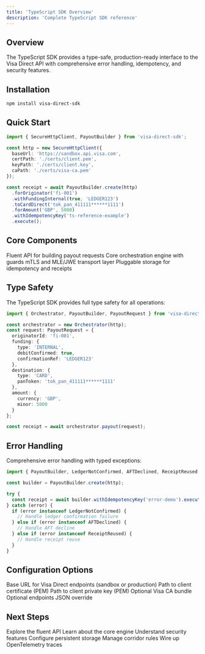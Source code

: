 ```yaml
---
title: 'TypeScript SDK Overview'
description: 'Complete TypeScript SDK reference'
---
```


## Overview

The TypeScript SDK provides a type-safe, production-ready interface to the Visa Direct API with comprehensive error handling, idempotency, and security features.

## Installation

```bash
npm install visa-direct-sdk
```

## Quick Start

```typescript
import { SecureHttpClient, PayoutBuilder } from 'visa-direct-sdk';

const http = new SecureHttpClient({
  baseUrl: 'https://sandbox.api.visa.com',
  certPath: './certs/client.pem',
  keyPath: './certs/client.key',
  caPath: './certs/visa-ca.pem'
});

const receipt = await PayoutBuilder.create(http)
  .forOriginator('fi-001')
  .withFundingInternal(true, 'LEDGER123')
  .toCardDirect('tok_pan_411111******1111')
  .forAmount('GBP', 5000)
  .withIdempotencyKey('ts-reference-example')
  .execute();
```

## Core Components

<CardGroup cols={2}>
  <Card title="PayoutBuilder" icon="code" href="/reference/typescript/builder">
    Fluent API for building payout requests
  </Card>
  <Card title="Orchestrator" icon="zap" href="/reference/typescript/orchestrator">
    Core orchestration engine with guards
  </Card>
  <Card title="SecureHttpClient" icon="shield" href="/reference/typescript/transport">
    mTLS and MLE/JWE transport layer
  </Card>
  <Card title="Storage Interfaces" icon="database" href="/reference/typescript/storage">
    Pluggable storage for idempotency and receipts
  </Card>
</CardGroup>

## Type Safety

The TypeScript SDK provides full type safety for all operations:

```typescript
import { Orchestrator, PayoutBuilder, PayoutRequest } from 'visa-direct-sdk';

const orchestrator = new Orchestrator(http);
const request: PayoutRequest = {
  originatorId: 'fi-001',
  funding: {
    type: 'INTERNAL',
    debitConfirmed: true,
    confirmationRef: 'LEDGER123'
  },
  destination: {
    type: 'CARD',
    panToken: 'tok_pan_411111******1111'
  },
  amount: {
    currency: 'GBP',
    minor: 5000
  }
};

const receipt = await orchestrator.payout(request);
```

## Error Handling

Comprehensive error handling with typed exceptions:

```typescript
import { PayoutBuilder, LedgerNotConfirmed, AFTDeclined, ReceiptReused } from 'visa-direct-sdk';

const builder = PayoutBuilder.create(http);

try {
  const receipt = await builder.withIdempotencyKey('error-demo').execute();
} catch (error) {
  if (error instanceof LedgerNotConfirmed) {
    // Handle ledger confirmation failure
  } else if (error instanceof AFTDeclined) {
    // Handle AFT decline
  } else if (error instanceof ReceiptReused) {
    // Handle receipt reuse
  }
}
```

## Configuration Options

<ParamField path="SecureHttpClient" type="object">
  <Param path="baseUrl" type="string" required>
    Base URL for Visa Direct endpoints (sandbox or production)
  </Param>
  <Param path="certPath" type="string" required>
    Path to client certificate (PEM)
  </Param>
  <Param path="keyPath" type="string" required>
    Path to client private key (PEM)
  </Param>
  <Param path="caPath" type="string">
    Optional Visa CA bundle
  </Param>
  <Param path="endpointsFile" type="string">
    Optional endpoints JSON override
  </Param>
</ParamField>

## Next Steps

<CardGroup cols={2}>
  <Card title="PayoutBuilder API" icon="code" href="/reference/typescript/builder">
    Explore the fluent API
  </Card>
  <Card title="Orchestrator API" icon="zap" href="/reference/typescript/orchestrator">
    Learn about the core engine
  </Card>
  <Card title="Transport Layer" icon="shield" href="/reference/typescript/transport">
    Understand security features
  </Card>
  <Card title="Storage Interfaces" icon="database" href="/reference/typescript/storage">
    Configure persistent storage
  </Card>
  <Card title="Policy Engine" icon="globe" href="/reference/typescript/policy">
    Manage corridor rules
  </Card>
  <Card title="Telemetry" icon="activity" href="/reference/typescript/telemetry">
    Wire up OpenTelemetry traces
  </Card>
</CardGroup>
